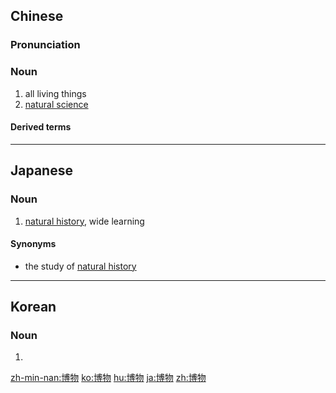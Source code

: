 ==Chinese==
{{zh-forms}}

===Pronunciation===
{{zh-pron
|m=bówù
|c=bok3 mat6
|h=pfs=pok-vu̍t
|md=báuk-ŭk
|mn=xm,qz,zz,tw:phok-bu̍t/xm:pok-bu̍t
|w=4poq veq
|cat=n
}}

===Noun===
{{zh-noun}}

# all living things
# [[natural science]]

====Derived terms====
{{zh-der|博物館|博物學|博物院}}

----

==Japanese==
{{ja-kanjitab|博|物}}

===Noun===
{{ja-noun|はくぶつ}}

# [[natural history]], wide learning

====Synonyms====
* {{ja-r|博物学|はくぶつがく}} the study of [[natural history]]

----

==Korean==
{{ko-hanjatab}}

===Noun===
{{ko-noun|hj|hangeul=박물}}

# {{hanja form of|박물|[[natural history]]; wide knowledge}}

[[zh-min-nan:博物]]
[[ko:博物]]
[[hu:博物]]
[[ja:博物]]
[[zh:博物]]